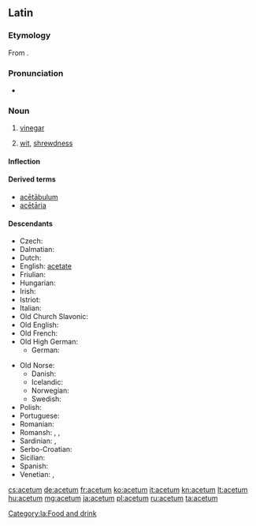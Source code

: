==Latin==

===Etymology===
From {{m|la|aceō||to be sour}}.

===Pronunciation===
* {{la-pronunc|acētum}}

===Noun===
{{la-noun|acētum||acētī|n|second}}

# [[vinegar]]
# {{context|figuratively|lang=la}} [[wit]], [[shrewdness]]

====Inflection====
{{la-decl-2nd-N|acēt}}

====Derived terms====
* [[acetabulum#Latin|acētābulum]]
* [[acetaria|acētāria]]

====Descendants====
{{top2}}
* Czech: {{l|cs|ocet}}
* Dalmatian: {{l|dlm|acait}}
* Dutch: {{l|nl|azijn}}
* English: [[acetate]]
* Friulian: {{l|fur|asêt}}
* Hungarian: {{l|hu|ecet}}
* Irish: {{l|ga|aigéad|gloss=acid}}
* Istriot: {{l|ist|azì}}
* Italian: {{l|it|aceto}}
* Old Church Slavonic: {{l|cu|оцьтъ}}
* Old English: {{l|an|æced}}
* Old French: {{l|fro|aisil}}
* Old High German: {{l|goh|ezzih}}
** German: {{l|de|Essig}}
{{mid2}}
* Old Norse: {{l|non|edik}}
** Danish: {{l|da|eddike}}
** Icelandic: {{l|is|edik}}
** Norwegian: {{l|no|eddik}}
** Swedish: {{l|sv|ättika}}
* Polish: {{l|pl|ocet}}
* Portuguese: {{l|pt|azedo}}
* Romanian: {{l|ro|oțet}} {{qualifier|via Slavic}}
* Romansh: {{l|rm|aschieu}}, {{l|rm|ischiu}}, {{l|rm|aschaid}}
* Sardinian: {{l|sc|achedu}}, {{l|sc|achetu}}
* Serbo-Croatian: {{l|sh|ocat}}
* Sicilian: {{l|scn|acitu}}
* Spanish: {{l|es|acedo}}
* Venetian: {{l|vec|axedo}}, {{l|vec|axéo}}
{{bottom}}

[[Category:la:Food and drink]]

[[cs:acetum]]
[[de:acetum]]
[[fr:acetum]]
[[ko:acetum]]
[[it:acetum]]
[[kn:acetum]]
[[lt:acetum]]
[[hu:acetum]]
[[mg:acetum]]
[[ja:acetum]]
[[pl:acetum]]
[[ru:acetum]]
[[ta:acetum]]